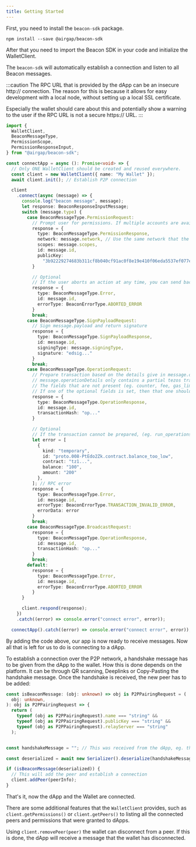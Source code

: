 ```yaml
---
title: Getting Started
---
```


First, you need to install the `beacon-sdk` package.

`npm install --save @airgap/beacon-sdk`

After that you need to import the Beacon SDK in your code and initialize the WalletClient.

The `beacon-sdk` will automatically establish a connection and listen to all Beacon messages.

:::caution
The RPC URL that is provided by the dApp can be an insecure http:// connection. The reason for this is because it allows for easy development with a local node, without setting up a local SSL certificate.

Especially the wallet should care about this and potentially show a warning to the user if the RPC URL is not a secure https:// URL.
:::

```ts
import {
  WalletClient,
  BeaconMessageType,
  PermissionScope,
  PermissionResponseInput,
} from "@airgap/beacon-sdk";

const connectApp = async (): Promise<void> => {
  // Only ONE WalletClient should be created and reused everywhere.
  const client = new WalletClient({ name: "My Wallet" });
  await client.init(); // Establish P2P connection

  client
    .connect(async (message) => {
      console.log("beacon message", message);
      let response: BeaconResponseInputMessage;
      switch (message.type) {
        case BeaconMessageType.PermissionRequest:
          // Prompt user for permissions. If multiple accounts are available, let user choose one of them
          response = {
            type: BeaconMessageType.PermissionResponse,
            network: message.network, // Use the same network that the user requested
            scopes: message.scopes,
            id: message.id,
            publicKey:
              "3b92229274683b311cf8b040cf91ac0f8e19e410f06eda5537ef077e718e0024"
          }

          // Optional
          // If the user aborts an action at any time, you can send back an error:
          response = {
            type: BeaconMessageType.Error,
            id: message.id,
            errorType: BeaconErrorType.ABORTED_ERROR
          }
          break;
        case BeaconMessageType.SignPayloadRequest:
          // Sign message.payload and return signature
          response = {
            type: BeaconMessageType.SignPayloadResponse,
            id: message.id,
            signingType: message.signingType,
            signature: "edsig..."
          }
          break;
        case BeaconMessageType.OperationRequest:
          // Prepare transaction based on the details give in message.operationDetails
          // message.operationDetails only contains a partial tezos transaction. Not all fields are mandatory
          // The fields that are not present (eg. counter, fee, gas_limit) have to be set by the wallet
          // If one of the optional fields is set, then that one should be used and not replaced by the wallet
          response = {
            type: BeaconMessageType.OperationResponse,
            id: message.id,
            transactionHash: "op..."
          }

          // Optional
          // If the transaction cannot be prepared, (eg. run_operations fails), an error containing the rpc error can be returned
          let error = [
            {
              kind: "temporary",
              id: "proto.008-PtEdo2Zk.contract.balance_too_low",
              contract: "tz1...",
              balance: "100",
              amount: "200"
            },
          ]; // RPC error
          response = {
            type: BeaconMessageType.Error,
            id: message.id,
            errorType: BeaconErrorType.TRANSACTION_INVALID_ERROR,
            errorData: error
          }
          break;
        case BeaconMessageType.BroadcastRequest:
          response = {
            type: BeaconMessageType.OperationResponse,
            id: message.id,
            transactionHash: "op..."
          }
          break;
        default:
          response = {
            type: BeaconMessageType.Error,
            id: message.id,
            errorType: BeaconErrorType.ABORTED_ERROR
          }
      }

      client.respond(response);
    })
    .catch((error) => console.error("connect error", error));

  connectApp().catch((error) => console.error("connect error", error));
```

By adding the code above, our app is now ready to receive messages. Now all that is left for us to do is connecting to a dApp.

To establish a connection over the P2P network, a handshake message has to be given from the dApp to the wallet. How this is done depends on the platform.
It can be through QR scanning, Deeplinks or Copy-Pasting the handshake message. Once the handshake is received, the new peer has to be added:

```typescript
const isBeaconMessage: (obj: unknown) => obj is P2PPairingRequest = (
  obj: unknown,
): obj is P2PPairingRequest => {
  return (
    typeof (obj as P2PPairingRequest).name === "string" &&
    typeof (obj as P2PPairingRequest).publicKey === "string" &&
    typeof (obj as P2PPairingRequest).relayServer === "string"
  );


const handshakeMessage = ""; // This was received from the dApp, eg. through QR scanning or deeplink

const deserialized = await new Serializer().deserialize(handshakeMessage);

if (isBeaconMessage(deserialized)) {
  // This will add the peer and establish a connection
  client.addPeer(peerInfo);
}
```

That's it, now the dApp and the Wallet are connected.

There are some additional features that the `WalletClient` provides, such as `client.getPermissions()` or `client.getPeers()` to listing all the connected peers and permissions that were granted to dApps.

Using `client.removePeer(peer)` the wallet can disconnect from a peer. If this is done, the dApp will receive a message that the wallet has disconnected.
